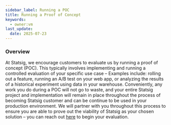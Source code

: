 ```yaml
---
sidebar_label: Running a POC
title: Running a Proof of Concept
keywords:
  - owner:vm
last_update:
  date: 2025-07-23
---
```


### Overview

At Statsig, we encourage customers to evaluate us by running a proof of concept (POC). This typically involves implementing and running a controlled evaluation of your specific use case – Examples include: rolling out a feature, running an A/B test on your web app, or analyzing the results of a historical experiment using data in your warehouse. Conveniently, any work you do during a POC will not go to waste, and your entire Statsig project and implementation will remain in place throughout the process of becoming Statsig customer and can be continue to be used in your production environment. We will partner with you throughout this process to ensure you are able to prove out the viability of Statsig as your chosen solution – you can reach out [here](https://www.statsig.com/contact/demo) to begin your evaluation. 
